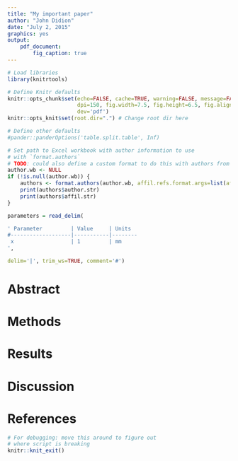 ```yaml
---
title: "My important paper"
author: "John Didion"
date: "July 2, 2015"
graphics: yes
output: 
    pdf_document:
        fig_caption: true
---
```

```r
# Load libraries
library(knitrtools)

# Define Knitr defaults
knitr::opts_chunk$set(echo=FALSE, cache=TRUE, warning=FALSE, message=FALSE,
                      dpi=150, fig.width=7.5, fig.height=6.5, fig.align='center', 
                      dev='pdf')
knitr::opts_knit$set(root.dir=".") # Change root dir here

# Define other defaults
#pander::panderOptions('table.split.table', Inf)
```

```r
# Set path to Excel workbook with author information to use
# with `format.authors`
# TODO: could also define a custom format to do this with authors from the preamble
author.wb <- NULL
if (!is.null(author.wb)) {
    authors <- format.authors(author.wb, affil.refs.format.args=list(affil.wrap=markup.ss))
    print(authors$author.str)
    print(authors$affil.str)
}
```

```r
parameters = read_delim(

' Parameter			| Value		| Units
#-------------------|-----------|--------
 x					| 1         | mm
',

delim='|', trim_ws=TRUE, comment='#')
```


# Abstract



# Methods



# Results



# Discussion



# References

```r
# For debugging: move this around to figure out
# where script is breaking
knitr::knit_exit()
```
